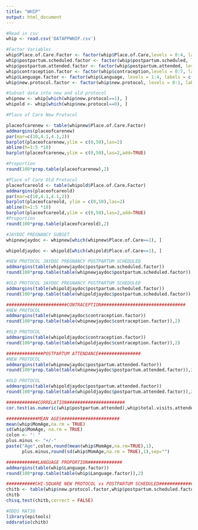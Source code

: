 ```yaml
---
title: "WHIP"
output: html_document
---
```


```r
#Read in csv
whip <- read.csv('DATAPPWHIP.csv')

#Factor Variables
whip$Place.of.Care.Factor <- factor(whip$Place.of.Care,levels = 0:4, labels = c("Lost to Follow Up","Jaydoc Pregnancy","HROB/KUOB","Other","Miscarriage"))
whip$postpartum.scheduled.factor <- factor(whip$postpartum.scheduled, levels = 0:1, labels = c("No","Yes"))
whip$postpartum.attended.factor <- factor(whip$postpartum.attended, levels = 0:1, labels = c("No","Yes"))
whip$contraception.factor <- factor(whip$contraception,levels = 0:7, labels = c("Not Discussed","Natural Family Planning","Oral Contraceptive Pills","IUD","Nexplanon","Depo Provera","Condoms","Other"))
whip$Language.factor <- factor(whip$Language, levels = 1:4, labels = c("English","Spanish","French","Other"))
whip$new.protocol.factor <- factor(whip$new.protocol, levels = 0:1, labels = c("Old","New"))
```

```r
#Subset data into new and old protocol
whipnew <- whip[which(whip$new.protocol==1), ]
whipold <- whip[which(whip$new.protocol==0), ]
```

```r
#Place of Care New Protocol

placeofcarenew <- table(whipnew$Place.of.Care.Factor)
addmargins(placeofcarenew)
par(mar=c(10,4.1,4.1,2))
barplot(placeofcarenew,ylim = c(0,50),las=2)
abline(h=1:5 *10)
barplot(placeofcarenew,ylim = c(0,50),las=2,add=TRUE)

#Proportion
round(100*prop.table(placeofcarenew),2)

#Place of Care Old Protocol
placeofcareold <- table(whipold$Place.of.Care.Factor)
addmargins(placeofcareold)
par(mar=c(10,4.1,4.1,2))
barplot(placeofcareold, ylim = c(0,50),las=2)
abline(h=1:5 *10)
barplot(placeofcareold,ylim = c(0,50),las=2,add=TRUE)
#Proportion
round(100*prop.table(placeofcareold),2)
```

```r
#JAYDOC PREGNANCY SUBSET
whipnewjaydoc <- whipnew[which(whipnew$Place.of.Care==1), ]

whipoldjaydoc <- whipold[which(whipold$Place.of.Care==1), ]
```

```r
#NEW PROTOCOL JAYDOC PREGNANCY POSTPARTUM SCHEDULED
addmargins(table(whipnewjaydoc$postpartum.scheduled.factor))
round(100*prop.table(table(whipnewjaydoc$postpartum.scheduled.factor)),2)
```

```r
#OLD PROTOCOL JAYDOC PREGNANCY POSTPARTUM SCHEDULED
addmargins(table(whipoldjaydoc$postpartum.scheduled.factor))
round(100*prop.table(table(whipoldjaydoc$postpartum.scheduled.factor)),2)
```

```r
#######################CONTRACEPTION################################
#NEW PROTOCOL
addmargins(table(whipnewjaydoc$contraception.factor))
round(100*prop.table(table(whipnewjaydoc$contraception.factor)),2)

#OLD PROTOCOL
addmargins(table(whipoldjaydoc$contraception.factor))
round(100*prop.table(table(whipoldjaydoc$contraception.factor)),2)

```

```r
##############POSTPARTUM ATTENDANCE################
#NEW PROTOCOL
addmargins(table(whipnewjaydoc$postpartum.attended.factor))
round(100*prop.table(table(whipnewjaydoc$postpartum.attended.factor)),2)

#OLD PROTOCOL
addmargins(table(whipoldjaydoc$postpartum.attended.factor))
round(100*prop.table(table(whipoldjaydoc$postpartum.attended.factor)),2)
```

```r
############CORRELATION######################
cor.test(as.numeric(whip$postpartum.attended),whip$total.visits.attended,use = c('pairwise.complete.obs'),method = c ("spearman"))

```

```r
############MEAN AGES######################
mean(whip$MomAge,na.rm = TRUE)
sd(whip$MomAge, na.rm = TRUE)
colon <- ": "
plus.minus <- "+/-"
paste("Age",colon,round(mean(whip$MomAge,na.rm=TRUE),1),
      plus.minus,round(sd(whip$MomAge,na.rm = TRUE),1),sep="")
```

```r
############LANGUAGE PROPORTION#############
addmargins(table(whip$Language.factor))
round(100*prop.table(table(whip$Language.factor)),2)
```

```r
###########CHI-SQUARE NEW PROTOCOL vs POSTPARTUM SCHEDULED###############
chitb <- table(whip$new.protocol.factor,whip$postpartum.scheduled.factor)
chitb
chisq.test(chitb,correct = FALSE)

#ODDS RATIO
library(epitools)
oddsratio(chitb)
```
